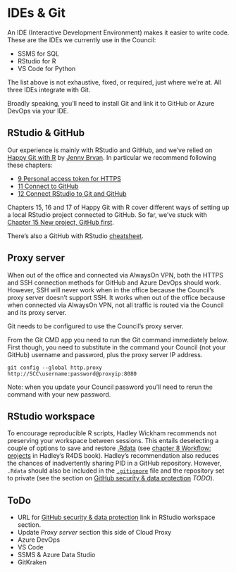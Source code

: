 # IDEs & Git

An IDE (Interactive Development Environment) makes it easier to write code. These are the IDEs we currently use in the Council:  

* SSMS for SQL  
* RStudio for R  
* VS Code for Python

The list above is not exhaustive, fixed, or required, just where we're at. All three IDEs integrate with Git.  

Broadly speaking, you'll need to install Git and link it to GitHub or Azure DevOps via your IDE.

## RStudio & GitHub

Our experience is mainly with RStudio and GitHub, and we've relied on [Happy Git with R](https://happygitwithr.com/) by [Jenny Bryan](https://jennybryan.org/). In particular we recommend following these chapters:

* [9 Personal access token for HTTPS](https://happygitwithr.com/https-pat.html)   
* [11 Connect to GitHub](https://happygitwithr.com/push-pull-github.html)  
* [12 Connect RStudio to Git and GitHub](https://happygitwithr.com/rstudio-git-github.html)  

Chapters 15, 16 and 17 of Happy Git with R cover different ways of setting up a local RStudio project connected to GitHub. So far, we’ve stuck with [Chapter 15 New project, GitHub first](https://happygitwithr.com/new-github-first.html).  

There's also a GitHub with RStudio [cheatsheet](https://github.com/rstudio/cheatsheets/blob/main/git-github.pdf).

## Proxy server  

When out of the office and connected via AlwaysOn VPN, both the HTTPS and SSH connection methods for GitHub and Azure DevOps should work. However, SSH will never work when in the office because the Council's proxy server doesn't support SSH. It works when out of the office because when connected via AlwaysOn VPN, not all traffic is routed via the Council and its proxy server.  

Git needs to be configured to use the Council's proxy server.  

From the Git CMD app you need to run the Git command immediately below. First though, you need to substitute in the command your Council (not your GitHub) username and password, plus the proxy server IP address.

`git config --global http.proxy http://SCC\username:password@proxyip:8080`  

Note: when you update your Council password you'll need to rerun the command with your new password. 

## RStudio workspace

To encourage reproducible R scripts, Hadley Wickham recommends not preserving your workspace between sessions. This entails deselecting a couple of options to save and restore [.Rdata](https://bookdown.org/ndphillips/YaRrr/rdata-files.html) (see [chapter 8 Workflow: projects](https://r4ds.had.co.nz/workflow-projects.html#what-is-real) in Hadley's R4DS book). Hadley's recommendation also reduces the chances of inadvertently sharing PID in a GitHub repository. However, `.Rdata` should also be included in the [`.gitignore`](https://git-scm.com/docs/gitignore) file and the repository set to private (see the section on [GitHub security & data protection](#github-security) *TODO*).

## ToDo  

* URL for [GitHub security & data protection](#github-security) link in RStudio workspace section.  
* Update *Proxy server* section this side of Cloud Proxy  
* Azure DevOps  
* VS Code  
* SSMS & Azure Data Studio  
* GitKraken  
